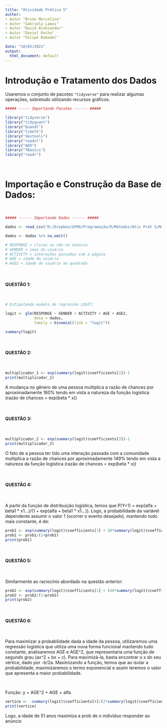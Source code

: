 ```yaml
---
title: "Atividade Prática 5"
author: 
- Autor "Bruno Marcelino"
- Autor "Gabriela Lamas"
- Autor "David Aleksander"
- Autor "Daniel Rocha"
- Autor "Felipe Robadel"

date: "10/03/2021"
output:
  html_document: default
---
```


# Introdução e Tratamento dos Dados

Usaremos o conjunto de pacotes `"tidyverse"` para realizar algumas operações, sobretudo utilizando recursos gráficos. 

```r
##### ----- Importando Pacotes ------ #####

library("tidyverse")
library("tidyquant")
library("Quandl")
library("timetk")
library("devtools")
library("readxl")
library("AER")
library("fBasics")
library("readr")
```

<br />

# Importação e Construção da Base de Dados: 

<br />

```r
##### ------ Importando Dados ------ #####

dados <- read_csv("D:/Dropbox/UFMG/Programação/R/Métodos/Ativ Prát 5/MarketingProduto.csv")

dados <- dados %>% na.omit()

# RESPONSE = clicou ou não no anúncio
# GENDER = sexo do usuário
# ACTIVITY = interações passadas com a página
# AGE = idade do usuário
# AGE2 = idade do usuário ao quadrado

```
<br />

#### QUESTÃO 1:

<br />

```r
# Estipulando modelo de regressão LOGIT: 

logit <- glm(RESPONSE ~ GENDER + ACTIVITY + AGE + AGE2,
             data = dados,
             family = binomial(link = "logit"))

summary(logit)
```

<br />

#### QUESTÃO 2:

<br />

```r
multiplicador_1 <- exp(summary(logit)$coefficients[2])-1
print(multiplicador_1)
```

A mudança no gênero de uma pessoa multiplica a razão de chances por aproximadamente 160% tendo em vista a natureza da função logística (razão de chances = exp(beta * x))

<br />

#### QUESTÃO 3:

<br />

```r
multiplicador_2 <- exp(summary(logit)$coefficients[3])-1
print(multiplicador_2)
```

O fato de a pessoa ter tido uma interação passada com a comunidade multiplica a razão de chances por aproximadamente 149% tendo em vista a natureza da função logística (razão de chances = exp(beta * x))

<br />

#### QUESTÃO 4:

<br />

A partir da função de distribuição logística, temos que P(Y=1) = exp(alfa + beta1 * x1...)/(1 + exp(alfa + beta1 * x1...)). Logo, a probabilidade da variável dependente assumir o valor 1 (ocorrer o evento desejado), mantendo tudo mais constante, é de: 

```r
prob1 <- exp(summary(logit)$coefficients[1] + 20*summary(logit)$coefficients[4] + 1*summary(logit)$coefficients[3])
prob1 <- prob1/(1+prob1)
print(prob1)
```

<br />

#### QUESTÃO 5:

<br />

Similarmente ao raciocínio abordado na questão anterior: 

```r
prob2 <- exp(summary(logit)$coefficients[1] + (40*summary(logit)$coefficients[4]) + (0*summary(logit)$coefficients[3]))
prob2 <- prob2/(1+prob2)
print(prob2)
```

<br />

#### QUESTÃO 6:

<br />

Para maximizar a probabilidade dada a idade da pessoa, utilizaremos uma regressão logística que utiliza uma nova forma funcional mantendo tudo constante, analisaremos AGE e AGE^2, que representaria uma função de segundo grau (ax^2 + bx + c). Para maximizá-la, basta encontrar o x do seu vértice, dado por -b/2a. Maximizando a função, temos que ao isolar a probabilidade, maximizaremos o termo exponencial e assim teremos o valor que apresenta a maior probabilidade. 

<br />

Função: y = AGE^2 + AGE + alfa

```r
vertice <- -summary(logit)$coefficients[4]/(2*summary(logit)$coefficients[5])
print(vertice)
```

Logo, a idade de 51 anos maximiza a prob de o indivíduo responder ao anúncio


